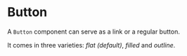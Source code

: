 
# Button

A `Button` component can serve as a link or a regular button.

It comes in three varieties: _flat (default)_, _filled_ and _outline_.

<Preview>
  <Story id="button--flat" />
  <Story id="button--filled" />
  <Story id="button--outline" />
</Preview>

